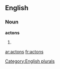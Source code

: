 ==English==

===Noun===
'''actons'''

# {{plural of|[[acton]]}}

{{anagrams:en/acnost}}
[[Category:English plurals]]

[[ar:actons]]
[[fr:actons]]